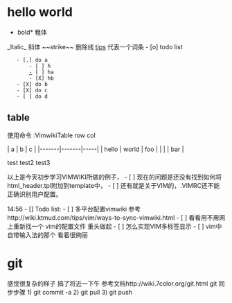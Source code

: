 = hello world =
*bold* 粗体
_Italic_ 斜体
~~strike~~ 删除线
[[tips]] 代表一个词条
- [o] todo list
    - [.] do a
        - [ ] h
        [[-]] [ ] ha
        - [X] hb
	- [X] do b 
	- [X] do c
	- [ ] do d

{{{class="brush: python"
class TestHelloWorld(object):
  """Hello world python."""
  def __init__(self, name):
    self.name = name

  def say(self):
    print("hello {0}".format(self.name))
  }}}
  
== table ==
使用命令  :VimwikiTable row col

| a     | b     | c   |
|-------|-------|-----|
| hello | world | foo |
|       |       | bar |

test
test2
test3

以上是今天初步学习VIMWIKI所做的例子，
- [ ] 现在的问题是还没有找到如何将html_header.tpl附加到template中，
- [ ] 还有就是关于VIM的，.VIMRC还不能正确识别用户配置。

14:56 
- [] Todo list:
- [ ] 多平台配置vimwiki 参考http://wiki.ktmud.com/tips/vim/ways-to-sync-vimwiki.html
- [ ] 看看用不用网上重新找一个 vim的配置文件 重头做起
- [ ] 怎么实现VIM多标签显示
- [ ] vim中自带输入法的那个 看着很绚丽

= git =
感觉很复杂的样子 搞了将近一下午 参考文档http://wiki.7color.org/git.html
git 同步步骤
1) git commit -a
2) git pull
3) git push

